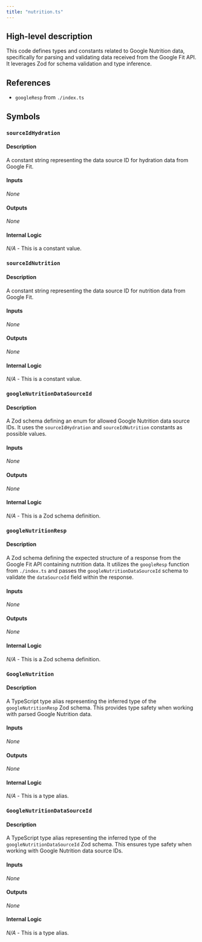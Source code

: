 ```yaml
---
title: "nutrition.ts"
---
```


## High-level description
This code defines types and constants related to Google Nutrition data, specifically for parsing and validating data received from the Google Fit API. It leverages Zod for schema validation and type inference.

## References
- `googleResp` from `./index.ts`

## Symbols

### `sourceIdHydration`
#### Description
A constant string representing the data source ID for hydration data from Google Fit.

#### Inputs
_None_

#### Outputs
_None_

#### Internal Logic
_N/A_ - This is a constant value.

### `sourceIdNutrition`
#### Description
A constant string representing the data source ID for nutrition data from Google Fit.

#### Inputs
_None_

#### Outputs
_None_

#### Internal Logic
_N/A_ - This is a constant value.

### `googleNutritionDataSourceId`
#### Description
A Zod schema defining an enum for allowed Google Nutrition data source IDs. It uses the `sourceIdHydration` and `sourceIdNutrition` constants as possible values.

#### Inputs
_None_

#### Outputs
_None_

#### Internal Logic
_N/A_ - This is a Zod schema definition.

### `googleNutritionResp`
#### Description
A Zod schema defining the expected structure of a response from the Google Fit API containing nutrition data. It utilizes the `googleResp` function from `./index.ts` and passes the `googleNutritionDataSourceId` schema to validate the `dataSourceId` field within the response.

#### Inputs
_None_

#### Outputs
_None_

#### Internal Logic
_N/A_ - This is a Zod schema definition.

### `GoogleNutrition`
#### Description
A TypeScript type alias representing the inferred type of the `googleNutritionResp` Zod schema. This provides type safety when working with parsed Google Nutrition data.

#### Inputs
_None_

#### Outputs
_None_

#### Internal Logic
_N/A_ - This is a type alias.

### `GoogleNutritionDataSourceId`
#### Description
A TypeScript type alias representing the inferred type of the `googleNutritionDataSourceId` Zod schema. This ensures type safety when working with Google Nutrition data source IDs.

#### Inputs
_None_

#### Outputs
_None_

#### Internal Logic
_N/A_ - This is a type alias.
